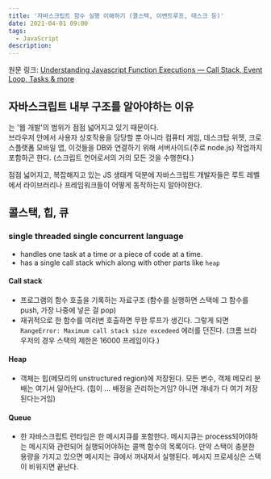 ```yaml
---
title: '자바스크립트 함수 실행 이해하기 (콜스택, 이벤트루프, 태스크 등)'
date: 2021-04-01 09:00
tags:
  - JavaScript
description:
---
```


원문 링크: [Understanding Javascript Function Executions — Call Stack, Event Loop, Tasks & more](https://medium.com/@gaurav.pandvia/understanding-javascript-function-executions-tasks-event-loop-call-stack-more-part-1-5683dea1f5ec)

## 자바스크립트 내부 구조를 알아야하는 이유

는 '웹 개발'의 범위가 점점 넓어지고 있기 때문이다.  
브라우저 안에서 사용자 상호작용을 담당할 뿐 아니라 컴퓨터 게임, 데스크탑 위젯, 크로스플랫폼 모바일 앱,
이것들을 DB와 연결하기 위해 서버사이드(주로 node.js) 작업까지 포함하곤 한다. (스크립트 언어로서의 거의 모든 것을 수행한다.)

점점 넓어지고, 복잡해지고 있는 JS 생태계 덕분에 자바스크립트 개발자들은
루트 레벨에서 라이브러리나 프레임워크들이 어떻게 동작하는지 알아야한다.

## 콜스택, 힙, 큐

### single threaded single concurrent language

- handles one task at a time or a piece of code at a time.
- has a single call stack which along with other parts like `heap`

#### Call stack

- 프로그램의 함수 호출을 기록하는 자료구조 (함수를 실행하면 스택에 그 함수를 push, 가장 나중에 넣은 걸 pop)
- 재귀적으로 한 함수를 여러번 호출하면 무한 루프가 생긴다. 그렇게 되면 `RangeError: Maximum call stack size excedeed` 에러를 던진다.
  (크롬 브라우저의 경우 스택의 제한은 16000 프레임이다.)

#### Heap

- 객체는 힙(메모리의 unstructured region)에 저장된다. 모든 변수, 객체 메모리 분배는 여기서 일어난다. (힙이 ... 배정을 관리하는거임? 아니면 걔네가 다 여기 저장된다는거임)

#### Queue

- 한 자바스크립트 런타임은 한 메시지큐를 포함한다. 
메시지큐는 process되어야하는 메시지와 관련되어 실행되어야하는 콜백 함수의 목록이다.
만약 스택이 충분한 용량을 가지고 있으면 메시지는 큐에서 꺼내져서 실행된다.
메시지 프로세싱은 스택이 비워지면 끝난다. 